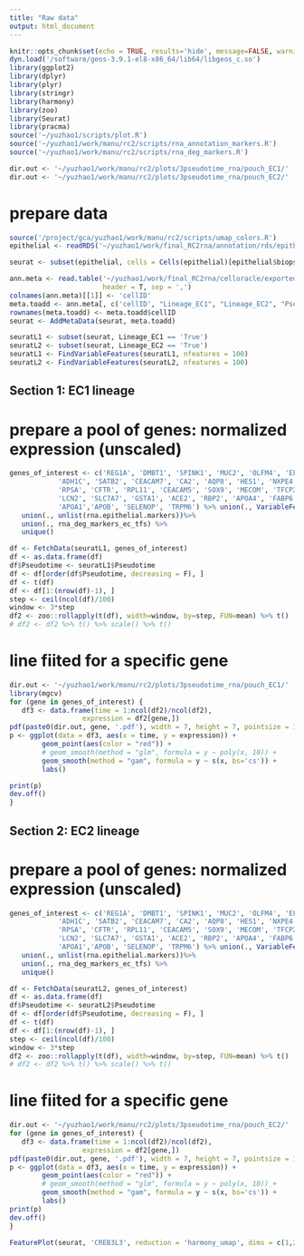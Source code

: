 ```yaml
---
title: "Raw data"
output: html_document
---
```


```r
knitr::opts_chunk$set(echo = TRUE, results='hide', message=FALSE, warning=FALSE, fig.height = 7, fig.width = 7)
dyn.load('/software/geos-3.9.1-el8-x86_64/lib64/libgeos_c.so')
library(ggplot2)
library(dplyr)
library(plyr)
library(stringr)
library(harmony)
library(zoo)
library(Seurat)
library(pracma)
source('~/yuzhao1/scripts/plot.R')
source('~/yuzhao1/work/manu/rc2/scripts/rna_annotation_markers.R')
source('~/yuzhao1/work/manu/rc2/scripts/rna_deg_markers.R')
```

```r
dir.out <- '~/yuzhao1/work/manu/rc2/plots/3pseudotime_rna/pouch_EC1/'
dir.out <- '~/yuzhao1/work/manu/rc2/plots/3pseudotime_rna/pouch_EC2/'
```

# prepare data
```r
source('/project/gca/yuzhao1/work/manu/rc2/scripts/umap_colors.R')
epithelial <- readRDS('~/yuzhao1/work/final_RC2rna/annotation/rds/epithelial3.rds')
```

```r
seurat <- subset(epithelial, cells = Cells(epithelial)[epithelial$biopsy_location %in% c('POU')])

ann.meta <- read.table('~/yuzhao1/work/final_RC2rna/celloracle/exported_Anndata_metadata/pouch.csv', 
                       header = T, sep = ',')
colnames(ann.meta)[[1]] <- 'cellID'
meta.toadd <- ann.meta[, c('cellID', "Lineage_EC1", "Lineage_EC2", "Pseudotime_Lineage_EC1", "Pseudotime_Lineage_EC2", "Pseudotime")]
rownames(meta.toadd) <- meta.toadd$cellID
seurat <- AddMetaData(seurat, meta.toadd)
```

```r
seuratL1 <- subset(seurat, Lineage_EC1 == 'True')
seuratL2 <- subset(seurat, Lineage_EC2 == 'True')
seuratL1 <- FindVariableFeatures(seuratL1, nfeatures = 100)
seuratL2 <- FindVariableFeatures(seuratL2, nfeatures = 100)
```

## Section 1: EC1 lineage

# prepare a pool of genes: normalized expression (unscaled)

```r
genes_of_interest <- c('REG1A', 'DMBT1', 'SPINK1', 'MUC2', 'OLFM4', 'EFNA1', 'SAE1',
            'ADH1C', 'SATB2', 'CEACAM7', 'CA2', 'AQP8', 'HES1', 'NXPE4', 'HMGCS2',
            'RPSA', 'CFTR', 'RPL11', 'CEACAM5', 'SOX9', 'MECOM', 'TFCP2L1', 'CD24','FCGBP',
            'LCN2', 'SLC7A7', 'GSTA1', 'ACE2', 'RBP2', 'APOA4', 'FABP6', 'ABCC2', 'ENPEP',
            'APOA1','APOB', 'SELENOP', 'TRPM6') %>% union(., VariableFeatures(seuratL1)) %>% 
   union(., unlist(rna.epithelial.markers))%>% 
   union(., rna_deg_markers_ec_tfs) %>% 
   unique()

df <- FetchData(seuratL1, genes_of_interest)
df <- as.data.frame(df)
df$Pseudotime <- seuratL1$Pseudotime
df <- df[order(df$Pseudotime, decreasing = F), ]
df <- t(df)
df <- df[1:(nrow(df)-1), ]
step <- ceil(ncol(df)/100)
window <- 3*step
df2 <- zoo::rollapply(t(df), width=window, by=step, FUN=mean) %>% t()
# df2 <- df2 %>% t() %>% scale() %>% t()
```

# line fiited for a specific gene

```r
dir.out <- '~/yuzhao1/work/manu/rc2/plots/3pseudotime_rna/pouch_EC1/'
library(mgcv) 
for (gene in genes_of_interest) {
   df3 <- data.frame(time = 1:ncol(df2)/ncol(df2),
                  expression = df2[gene,])
pdf(paste0(dir.out, gene, '.pdf'), width = 7, height = 7, pointsize = 1)
p <- ggplot(data = df3, aes(x = time, y = expression)) +
        geom_point(aes(color = "red")) +
        # geom_smooth(method = "glm", formula = y ~ poly(x, 10)) +
        geom_smooth(method = "gam", formula = y ~ s(x, bs='cs')) +
        labs()

print(p)
dev.off()
}

```




## Section 2: EC2 lineage

# prepare a pool of genes: normalized expression (unscaled)

```r
genes_of_interest <- c('REG1A', 'DMBT1', 'SPINK1', 'MUC2', 'OLFM4', 'EFNA1', 'SAE1',
            'ADH1C', 'SATB2', 'CEACAM7', 'CA2', 'AQP8', 'HES1', 'NXPE4', 'HMGCS2',
            'RPSA', 'CFTR', 'RPL11', 'CEACAM5', 'SOX9', 'MECOM', 'TFCP2L1', 'CD24','FCGBP',
            'LCN2', 'SLC7A7', 'GSTA1', 'ACE2', 'RBP2', 'APOA4', 'FABP6', 'ABCC2', 'ENPEP',
            'APOA1','APOB', 'SELENOP', 'TRPM6') %>% union(., VariableFeatures(seuratL1)) %>% 
   union(., unlist(rna.epithelial.markers))%>% 
   union(., rna_deg_markers_ec_tfs) %>% 
   unique()

df <- FetchData(seuratL2, genes_of_interest)
df <- as.data.frame(df)
df$Pseudotime <- seuratL2$Pseudotime
df <- df[order(df$Pseudotime, decreasing = F), ]
df <- t(df)
df <- df[1:(nrow(df)-1), ]
step <- ceil(ncol(df)/100)
window <- 3*step
df2 <- zoo::rollapply(t(df), width=window, by=step, FUN=mean) %>% t()
# df2 <- df2 %>% t() %>% scale() %>% t()
```

# line fiited for a specific gene

```r
dir.out <- '~/yuzhao1/work/manu/rc2/plots/3pseudotime_rna/pouch_EC2/'
for (gene in genes_of_interest) {
   df3 <- data.frame(time = 1:ncol(df2)/ncol(df2),
                  expression = df2[gene,])
pdf(paste0(dir.out, gene, '.pdf'), width = 7, height = 7, pointsize = 1)
p <- ggplot(data = df3, aes(x = time, y = expression)) +
        geom_point(aes(color = "red")) +
        # geom_smooth(method = "glm", formula = y ~ poly(x, 10)) +
        geom_smooth(method = "gam", formula = y ~ s(x, bs='cs')) +
        labs()
print(p)
dev.off()
}

```


```r
FeaturePlot(seurat, 'CREB3L3', reduction = 'harmony_umap', dims = c(1,2))
```



